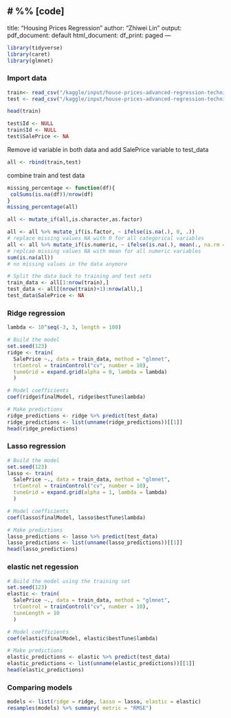 # %% [code]
---
title: "Housing Prices Regression"
author: "Zhiwei Lin"
output:
  pdf_document: default
  html_document:
    df_print: paged
---
```r
library(tidyverse)
library(caret)
library(glmnet)
```

### Import data
```r
train<- read_csv("/kaggle/input/house-prices-advanced-regression-techniques/train.csv")
test <- read_csv("/kaggle/input/house-prices-advanced-regression-techniques/test.csv")
```

```r
head(train)
```

```r
test$Id <- NULL
train$Id <- NULL
test$SalePrice <- NA
```
Remove id variable in both data and add SalePrice variable to test_data

```r
all <- rbind(train,test)
```
combine train and test data

```r
missing_percentage <- function(df){
 colSums(is.na(df))/nrow(df)
}
missing_percentage(all)
```

```r
all <- mutate_if(all,is.character,as.factor)
```

```r
all <- all %>% mutate_if(is.factor, ~ ifelse(is.na(.), 0, .))
# replace missing values NA with 0 for all categorical variables
all <- all %>% mutate_if(is.numeric, ~ ifelse(is.na(.), mean(., na.rm = TRUE), .))
# replcae missing values NA with mean for all numeric variables
sum(is.na(all))
# no missing values in the data anymore

```


```r
# Split the data back to training and test sets
train_data <- all[1:nrow(train),]
test_data <- all[(nrow(train)+1):nrow(all),]
test_data$SalePrice <- NA
```

### Ridge regression
```r
lambda <- 10^seq(-3, 3, length = 100)
```

```r
# Build the model
set.seed(123)
ridge <- train(
  SalePrice ~., data = train_data, method = "glmnet",
  trControl = trainControl("cv", number = 10),
  tuneGrid = expand.grid(alpha = 0, lambda = lambda)
  )
```

```r
# Model coefficients
coef(ridge$finalModel, ridge$bestTune$lambda)
```

```r
# Make predictions
ridge_predictions <- ridge %>% predict(test_data)
ridge_predictions <- list(unname(ridge_predictions))[[1]]
head(ridge_predictions)
```

### Lasso regression
```r
# Build the model
set.seed(123)
lasso <- train(
  SalePrice ~., data = train_data, method = "glmnet",
  trControl = trainControl("cv", number = 10),
  tuneGrid = expand.grid(alpha = 1, lambda = lambda)
  )

```

```r
# Model coefficients
coef(lasso$finalModel, lasso$bestTune$lambda)
```

```r
# Make predictions
lasso_predictions <- lasso %>% predict(test_data)
lasso_predictions <- list(unname(lasso_predictions))[[1]]
head(lasso_predictions)
```



### elastic net regession
```r
# Build the model using the training set
set.seed(123)
elastic <- train(
  SalePrice ~., data = train_data, method = "glmnet",
  trControl = trainControl("cv", number = 10),
  tuneLength = 10
  )
```

```r
# Model coefficients
coef(elastic$finalModel, elastic$bestTune$lambda)
```

```r
# Make predictions
elastic_predictions <- elastic %>% predict(test_data)
elastic_predictions <- list(unname(elastic_predictions))[[1]]
head(elastic_predictions)
```

### Comparing models
```r
models <- list(ridge = ridge, lasso = lasso, elastic = elastic)
resamples(models) %>% summary( metric = "RMSE")
```




